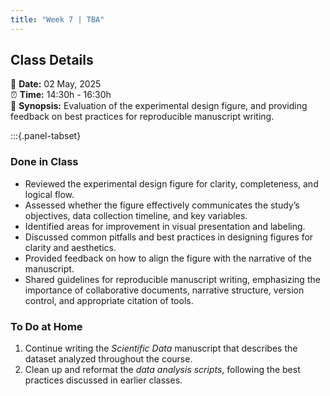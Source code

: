 ```yaml
---
title: "Week 7 | TBA"
---
```


::: {.callout-note}
## Class Details
📅 **Date:** 02 May, 2025  
⏰ **Time:** 14:30h - 16:30h   
📖 **Synopsis:** Evaluation of the experimental design figure, and providing feedback on best practices for reproducible manuscript writing.      
:::


:::{.panel-tabset}

### Done in Class

* Reviewed the experimental design figure for clarity, completeness, and logical flow.
* Assessed whether the figure effectively communicates the study’s objectives, data collection timeline, and key variables.
* Identified areas for improvement in visual presentation and labeling.
* Discussed common pitfalls and best practices in designing figures for clarity and aesthetics.
* Provided feedback on how to align the figure with the narrative of the manuscript.
* Shared guidelines for reproducible manuscript writing, emphasizing the importance of collaborative documents, narrative structure, version control, and appropriate citation of tools.

### To Do at Home

1. Continue writing the *Scientific Data* manuscript that describes the dataset analyzed throughout the course.
2. Clean up and reformat the *data analysis scripts*, following the best practices discussed in earlier classes.


